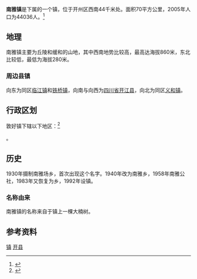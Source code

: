 {{中国乡级行政区|50/01/54/120/000}}
'''南雅镇'''是{{PRC admin/fullname|50/01/54/120/000|3}}下属的一个镇，位于开州区西南44千米处。面积70平方公里，2005年人口为44036人。<ref>{{PRC admin/ref sgc|{{PRC admin/parent|50/01/54/120/000}}}}</ref>

==地理==
南雅镇主要为丘陵和缓和的山地，其中西南地势比较高，最高达海拔860米，东北比较低，最低为海拔280米。

===周边县镇===
向东为同区[[临江镇_(重庆市开州区)|临江镇]]和[[铁桥镇|铁桥镇]]，向南与向西为[[四川省|四川省]][[开江县|开江县]]，向北为同区[[义和镇|义和镇]]。

==行政区划==
敦好镇下辖以下地区：<ref>{{PRC admin/ref sgc|50/01/54/120/000}}</ref>

{{PRC admin/children|50/01/54/120/000}}。

==历史==
1930年摄制南雅场乡，首次出现这个名字。1940年改为南雅乡，1958年南雅公社，1983年又恢复为乡，1992年设镇。

===名称由来===
南雅镇的名称来自于镇上一棵大楠树。

== 参考资料 ==
{{reflist}}

{{PRC admin/navcat|50/01/54/111/000}}
[[Category:开州区|镇]]
[[Category:重庆乡镇|开县]]